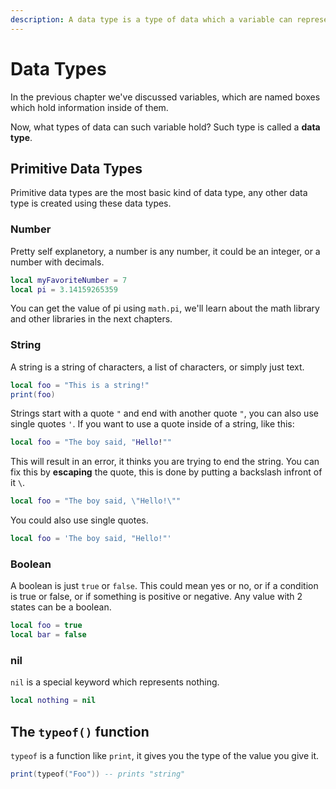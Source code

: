```yaml
---
description: A data type is a type of data which a variable can represent.
---
```



# Data Types

In the previous chapter we've discussed variables, which are named boxes which hold information inside
of them.

Now, what types of data can such variable hold? Such type is called a **data type**.

## Primitive Data Types

Primitive data types are the most basic kind of data type, any other data type is created
using these data types.

### Number

Pretty self explanetory, a number is any number, it could be an integer, or a number with decimals.

```lua
local myFavoriteNumber = 7
local pi = 3.14159265359
```

<Callout>

You can get the value of pi using `math.pi`, we'll learn about the
math library and other libraries in the next chapters.

</Callout>

### String

A string is a string of characters, a list of characters, or simply just text.

```lua
local foo = "This is a string!"
print(foo)
```

Strings start with a quote `"` and end with another quote `"`, you can also use
single quotes `'`. If you want to use a quote inside of a string, like this:

```lua
local foo = "The boy said, "Hello!""
```

This will result in an error, it thinks you are trying to end the string. You can
fix this by **escaping** the quote, this is done by putting a backslash infront of it `\`.

```lua
local foo = "The boy said, \"Hello!\""
```

You could also use single quotes.

```lua
local foo = 'The boy said, "Hello!"'
```

### Boolean

A boolean is just `true` or `false`. This could mean yes or no,
or if a condition is true or false, or if something is positive
or negative. Any value with 2 states can be a boolean.

```lua
local foo = true
local bar = false
```

### nil

`nil` is a special keyword which represents nothing.

```lua
local nothing = nil
```

## The `typeof()` function

`typeof` is a function like `print`, it gives you the type of the value you give it.

```lua
print(typeof("Foo")) -- prints "string"
```
